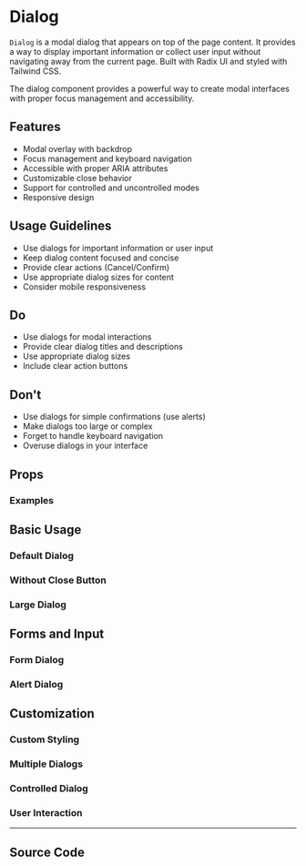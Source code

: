 
<Meta of={DialogStories} />

# Dialog

`Dialog` is a modal dialog that appears on top of the page content. It provides a way to display important information or collect user input without navigating away from the current page. Built with Radix UI and styled with Tailwind CSS.

The dialog component provides a powerful way to create modal interfaces with proper focus management and accessibility.

## Features

- Modal overlay with backdrop
- Focus management and keyboard navigation
- Accessible with proper ARIA attributes
- Customizable close behavior
- Support for controlled and uncontrolled modes
- Responsive design

## Usage Guidelines

- Use dialogs for important information or user input
- Keep dialog content focused and concise
- Provide clear actions (Cancel/Confirm)
- Use appropriate dialog sizes for content
- Consider mobile responsiveness

## Do

- Use dialogs for modal interactions
- Provide clear dialog titles and descriptions
- Use appropriate dialog sizes
- Include clear action buttons

## Don't

- Use dialogs for simple confirmations (use alerts)
- Make dialogs too large or complex
- Forget to handle keyboard navigation
- Overuse dialogs in your interface

## Props

<Controls of={DialogStories.Default} />

### Examples

## Basic Usage

### Default Dialog

<Canvas of={DialogStories.Default} />

### Without Close Button

<Canvas of={DialogStories.WithoutCloseButton} />

### Large Dialog

<Canvas of={DialogStories.LargeDialog} />

## Forms and Input

### Form Dialog

<Canvas of={DialogStories.FormDialog} />

### Alert Dialog

<Canvas of={DialogStories.AlertDialog} />

## Customization

### Custom Styling

<Canvas of={DialogStories.CustomStyling} />

### Multiple Dialogs

<Canvas of={DialogStories.MultipleDialogs} />

### Controlled Dialog

<Canvas of={DialogStories.ControlledDialog} />

### User Interaction

<Canvas of={DialogStories.UserInteraction} />

---

## Source Code

<Source of={DialogStories.Default} language='tsx' />
